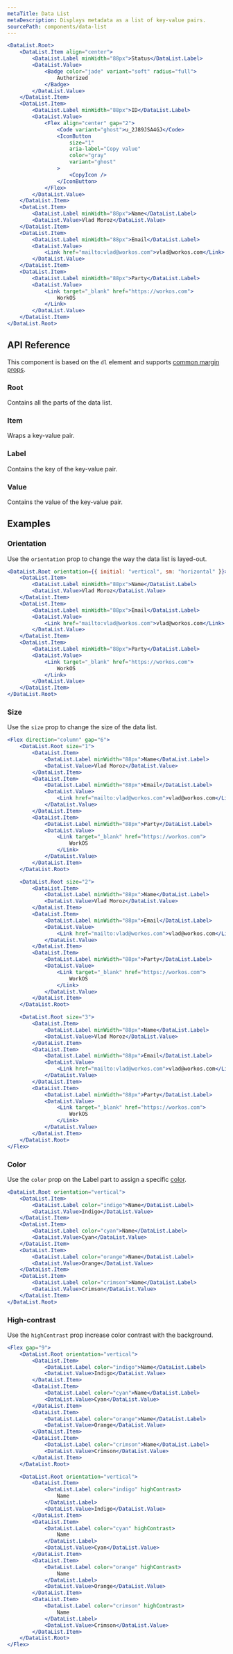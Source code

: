 ```yaml
---
metaTitle: Data List
metaDescription: Displays metadata as a list of key-value pairs.
sourcePath: components/data-list
---
```


```jsx live=true
<DataList.Root>
	<DataList.Item align="center">
		<DataList.Label minWidth="88px">Status</DataList.Label>
		<DataList.Value>
			<Badge color="jade" variant="soft" radius="full">
				Authorized
			</Badge>
		</DataList.Value>
	</DataList.Item>
	<DataList.Item>
		<DataList.Label minWidth="88px">ID</DataList.Label>
		<DataList.Value>
			<Flex align="center" gap="2">
				<Code variant="ghost">u_2J89JSA4GJ</Code>
				<IconButton
					size="1"
					aria-label="Copy value"
					color="gray"
					variant="ghost"
				>
					<CopyIcon />
				</IconButton>
			</Flex>
		</DataList.Value>
	</DataList.Item>
	<DataList.Item>
		<DataList.Label minWidth="88px">Name</DataList.Label>
		<DataList.Value>Vlad Moroz</DataList.Value>
	</DataList.Item>
	<DataList.Item>
		<DataList.Label minWidth="88px">Email</DataList.Label>
		<DataList.Value>
			<Link href="mailto:vlad@workos.com">vlad@workos.com</Link>
		</DataList.Value>
	</DataList.Item>
	<DataList.Item>
		<DataList.Label minWidth="88px">Party</DataList.Label>
		<DataList.Value>
			<Link target="_blank" href="https://workos.com">
				WorkOS
			</Link>
		</DataList.Value>
	</DataList.Item>
</DataList.Root>
```

## API Reference

This component is based on the `dl` element and supports [common margin props](/research/docs/overview/layout#margin-props).

### Root

Contains all the parts of the data list.

<ThemesPropsTable defs="dataListRootPropDefs" />

### Item

Wraps a key-value pair.

<ThemesPropsTable defs="dataListItemPropDefs" />

### Label

Contains the key of the key-value pair.

<ThemesPropsTable defs="dataListLabelPropDefs" />

### Value

Contains the value of the key-value pair.

## Examples

### Orientation

Use the `orientation` prop to change the way the data list is layed-out.

```jsx live=true
<DataList.Root orientation={{ initial: "vertical", sm: "horizontal" }}>
	<DataList.Item>
		<DataList.Label minWidth="88px">Name</DataList.Label>
		<DataList.Value>Vlad Moroz</DataList.Value>
	</DataList.Item>
	<DataList.Item>
		<DataList.Label minWidth="88px">Email</DataList.Label>
		<DataList.Value>
			<Link href="mailto:vlad@workos.com">vlad@workos.com</Link>
		</DataList.Value>
	</DataList.Item>
	<DataList.Item>
		<DataList.Label minWidth="88px">Party</DataList.Label>
		<DataList.Value>
			<Link target="_blank" href="https://workos.com">
				WorkOS
			</Link>
		</DataList.Value>
	</DataList.Item>
</DataList.Root>
```

### Size

Use the `size` prop to change the size of the data list.

```jsx live=true
<Flex direction="column" gap="6">
	<DataList.Root size="1">
		<DataList.Item>
			<DataList.Label minWidth="88px">Name</DataList.Label>
			<DataList.Value>Vlad Moroz</DataList.Value>
		</DataList.Item>
		<DataList.Item>
			<DataList.Label minWidth="88px">Email</DataList.Label>
			<DataList.Value>
				<Link href="mailto:vlad@workos.com">vlad@workos.com</Link>
			</DataList.Value>
		</DataList.Item>
		<DataList.Item>
			<DataList.Label minWidth="88px">Party</DataList.Label>
			<DataList.Value>
				<Link target="_blank" href="https://workos.com">
					WorkOS
				</Link>
			</DataList.Value>
		</DataList.Item>
	</DataList.Root>

	<DataList.Root size="2">
		<DataList.Item>
			<DataList.Label minWidth="88px">Name</DataList.Label>
			<DataList.Value>Vlad Moroz</DataList.Value>
		</DataList.Item>
		<DataList.Item>
			<DataList.Label minWidth="88px">Email</DataList.Label>
			<DataList.Value>
				<Link href="mailto:vlad@workos.com">vlad@workos.com</Link>
			</DataList.Value>
		</DataList.Item>
		<DataList.Item>
			<DataList.Label minWidth="88px">Party</DataList.Label>
			<DataList.Value>
				<Link target="_blank" href="https://workos.com">
					WorkOS
				</Link>
			</DataList.Value>
		</DataList.Item>
	</DataList.Root>

	<DataList.Root size="3">
		<DataList.Item>
			<DataList.Label minWidth="88px">Name</DataList.Label>
			<DataList.Value>Vlad Moroz</DataList.Value>
		</DataList.Item>
		<DataList.Item>
			<DataList.Label minWidth="88px">Email</DataList.Label>
			<DataList.Value>
				<Link href="mailto:vlad@workos.com">vlad@workos.com</Link>
			</DataList.Value>
		</DataList.Item>
		<DataList.Item>
			<DataList.Label minWidth="88px">Party</DataList.Label>
			<DataList.Value>
				<Link target="_blank" href="https://workos.com">
					WorkOS
				</Link>
			</DataList.Value>
		</DataList.Item>
	</DataList.Root>
</Flex>
```

### Color

Use the `color` prop on the Label part to assign a specific [color](/research/docs/theme/color).

```jsx live=true
<DataList.Root orientation="vertical">
	<DataList.Item>
		<DataList.Label color="indigo">Name</DataList.Label>
		<DataList.Value>Indigo</DataList.Value>
	</DataList.Item>
	<DataList.Item>
		<DataList.Label color="cyan">Name</DataList.Label>
		<DataList.Value>Cyan</DataList.Value>
	</DataList.Item>
	<DataList.Item>
		<DataList.Label color="orange">Name</DataList.Label>
		<DataList.Value>Orange</DataList.Value>
	</DataList.Item>
	<DataList.Item>
		<DataList.Label color="crimson">Name</DataList.Label>
		<DataList.Value>Crimson</DataList.Value>
	</DataList.Item>
</DataList.Root>
```

### High-contrast

Use the `highContrast` prop increase color contrast with the background.

```jsx live=true
<Flex gap="9">
	<DataList.Root orientation="vertical">
		<DataList.Item>
			<DataList.Label color="indigo">Name</DataList.Label>
			<DataList.Value>Indigo</DataList.Value>
		</DataList.Item>
		<DataList.Item>
			<DataList.Label color="cyan">Name</DataList.Label>
			<DataList.Value>Cyan</DataList.Value>
		</DataList.Item>
		<DataList.Item>
			<DataList.Label color="orange">Name</DataList.Label>
			<DataList.Value>Orange</DataList.Value>
		</DataList.Item>
		<DataList.Item>
			<DataList.Label color="crimson">Name</DataList.Label>
			<DataList.Value>Crimson</DataList.Value>
		</DataList.Item>
	</DataList.Root>

	<DataList.Root orientation="vertical">
		<DataList.Item>
			<DataList.Label color="indigo" highContrast>
				Name
			</DataList.Label>
			<DataList.Value>Indigo</DataList.Value>
		</DataList.Item>
		<DataList.Item>
			<DataList.Label color="cyan" highContrast>
				Name
			</DataList.Label>
			<DataList.Value>Cyan</DataList.Value>
		</DataList.Item>
		<DataList.Item>
			<DataList.Label color="orange" highContrast>
				Name
			</DataList.Label>
			<DataList.Value>Orange</DataList.Value>
		</DataList.Item>
		<DataList.Item>
			<DataList.Label color="crimson" highContrast>
				Name
			</DataList.Label>
			<DataList.Value>Crimson</DataList.Value>
		</DataList.Item>
	</DataList.Root>
</Flex>
```
